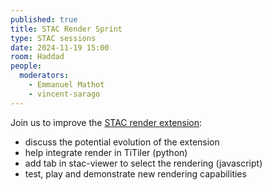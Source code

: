 ```yaml
---
published: true
title: STAC Render Sprint
type: STAC sessions
date: 2024-11-19 15:00
room: Haddad
people:
  moderators:
    - Emmanuel Mathot
    - vincent-sarago
---
```

Join us to improve the [STAC render extension](https://github.com/stac-extensions/render):

* discuss the potential evolution of the extension
* help integrate render in TiTiler (python)
* add tab in stac-viewer to select the rendering (javascript)
* test, play and demonstrate new rendering capabilities
